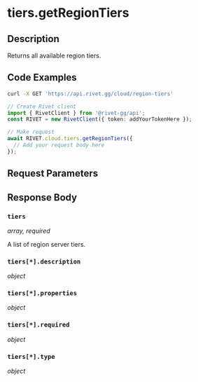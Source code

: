 

# tiers.getRegionTiers

## Description

Returns all available region tiers.


## Code Examples

<CodeGroup title='Request' tag='GET' label='https://api.rivet.gg/cloud/region-tiers'>

```bash {{ title: 'cURL' }}
curl -X GET 'https://api.rivet.gg/cloud/region-tiers'
```

```ts
// Create Rivet client
import { RivetClient } from '@rivet-gg/api';
const RIVET = new RivetClient({ token: addYourTokenHere });

// Make request
await RIVET.cloud.tiers.getRegionTiers({
  // Add your request body here
});
```

</CodeGroup>


## Request Parameters


## Response Body

### `tiers`

_array, required_

A list of region server tiers.

### `tiers[*].description`

_object_

### `tiers[*].properties`

_object_

### `tiers[*].required`

_object_

### `tiers[*].type`

_object_



